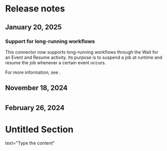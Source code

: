 ﻿# Release notes


## January 20, 2025




### Support for long-running workflows

This connector now supports long-running workflows through the Wait for an Event and
                Resume activity. Its purpose is to suspend a job at runtime and resume the job
            whenever a certain event occurs.

For more information, see .


## November 18, 2024

#


## February 26, 2024

# Untitled Section

text="Type the content"

